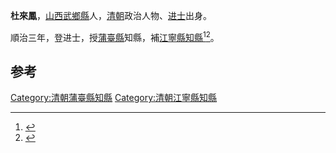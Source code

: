 '''杜來鳳'''，[[山西|山西]][[武鄉縣|武鄉縣]]人，[[清朝|清朝]]政治人物、[[进士|进士]]出身。

順治三年，登进士，授[[蒲臺縣|蒲臺縣]]知縣，補[[江寧縣|江寧縣]][[知縣|知縣]]<ref>{{cite news|author=长治市地方志办公室主办|title=武乡县进士名录|url=http://www.dfz.changzhi.gov.cn/960rn.jsp?urltype=news.NewsContentUrl&wbnewsid=232152&wbtreeid=21514|accessdate=2013-08-19|newspaper=长治市情网|deadurl=yes|archiveurl=https://web.archive.org/web/20130818223824/http://www.dfz.changzhi.gov.cn/960rn.jsp?urltype=news.NewsContentUrl&wbnewsid=232152&wbtreeid=21514|archivedate=2013年8月18日|df=}}</ref><ref>{{cite book|author1=（清）王轩等纂修|editor=刘克文总点校|title=山西通志|date=1990年11月|publisher=北京：中华书局|isbn=7-101-00700-7|pages=1913|accessdate=2016-05-06}}</ref>。

==参考==
{{reflist}}
{{清朝人物小作品}}
{{順治三年丙戌科殿試金榜}}
[[Category:清朝蒲臺縣知縣|Category:清朝蒲臺縣知縣]]
[[Category:清朝江寧縣知縣|Category:清朝江寧縣知縣]]
